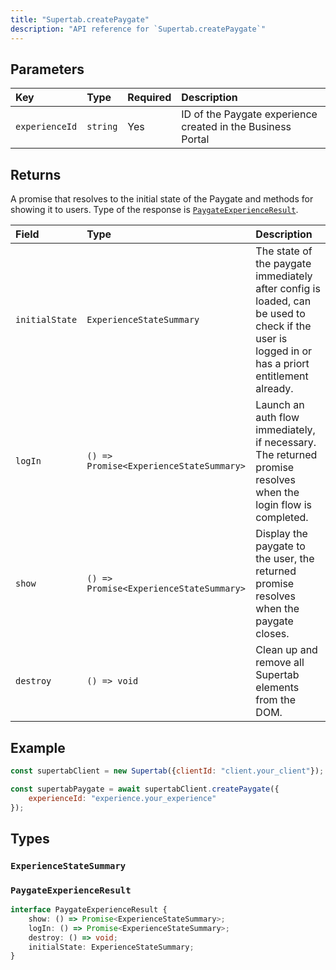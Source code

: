 ```yaml
---
title: "Supertab.createPaygate"
description: "API reference for `Supertab.createPaygate`"
---
```



## Parameters

| Key            | Type     | Required | Description                                                 |
|:---------------|:---------|:---------|:------------------------------------------------------------|
| `experienceId` | `string` | Yes      | ID of the Paygate experience created in the Business Portal |

## Returns

A promise that resolves to the initial state of the Paygate and methods for showing it to users. Type of the response is [`PaygateExperienceResult`](#paygateexperienceresult).

| Field          | Type                                    | Description                                                                                                                                     |
|:---------------|:----------------------------------------|:------------------------------------------------------------------------------------------------------------------------------------------------|
| `initialState` | `ExperienceStateSummary`                | The state of the paygate immediately after config is loaded, can be used to check if the user is logged in or has a priort entitlement already. |
| `logIn`        | `() => Promise<ExperienceStateSummary>` | Launch an auth flow immediately, if necessary. The returned promise resolves when the login flow is completed.                                  |
| `show`         | `() => Promise<ExperienceStateSummary>` | Display the paygate to the user, the returned promise resolves when the paygate closes.                                                         |
| `destroy`      | `() => void`                            | Clean up and remove all Supertab elements from the DOM.

## Example

```javascript
const supertabClient = new Supertab({clientId: "client.your_client"});

const supertabPaygate = await supertabClient.createPaygate({
    experienceId: "experience.your_experience"
});
```

## Types

### `ExperienceStateSummary`

<ExperienceStateSummaryTypes />

### `PaygateExperienceResult`

```typescript PaygateExperienceResult type definition
interface PaygateExperienceResult {
    show: () => Promise<ExperienceStateSummary>;
    logIn: () => Promise<ExperienceStateSummary>;
    destroy: () => void;
    initialState: ExperienceStateSummary;
}
```

